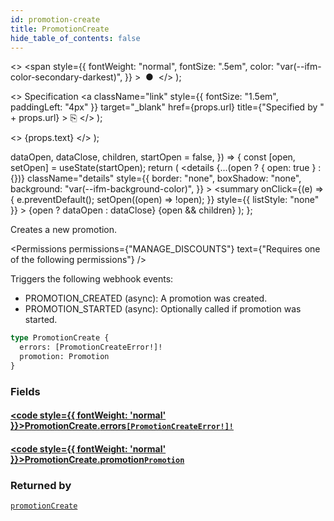 ```yaml
---
id: promotion-create
title: PromotionCreate
hide_table_of_contents: false
---
```


  <>
    <span
      style={{
        fontWeight: "normal",
        fontSize: ".5em",
        color: "var(--ifm-color-secondary-darkest)",
      }}
    >
      &nbsp;●&nbsp;
    </span>
  </>
);

  <>
    Specification
    <a
      className="link"
      style={{ fontSize: "1.5em", paddingLeft: "4px" }}
      target="\_blank"
      href={props.url}
      title={"Specified by " + props.url}
    >
      ⎘
    </a>
  </>
);

  <>
    <span className={props.class}>{props.text}</span>
  </>
);


  dataOpen,
  dataClose,
  children,
  startOpen = false,
}) => {
  const [open, setOpen] = useState(startOpen);
  return (
    <details
      {...(open ? { open: true } : {})}
      className="details"
      style={{
        border: "none",
        boxShadow: "none",
        background: "var(--ifm-background-color)",
      }}
    >
      <summary
        onClick={(e) => {
          e.preventDefault();
          setOpen((open) => !open);
        }}
        style={{ listStyle: "none" }}
      >
        {open ? dataOpen : dataClose}
      </summary>
      {open && children}
    </details>
  );
};

Creates a new promotion.

<Badge text="Added in Saleor 3.17" class="secondary margin-bottom--sm" />

<FeaturePreview />

<Permissions
  permissions={"MANAGE_DISCOUNTS"}
  text={"Requires one of the following permissions"}
/>

Triggers the following webhook events:

- PROMOTION_CREATED (async): A promotion was created.
- PROMOTION_STARTED (async): Optionally called if promotion was started.

```graphql
type PromotionCreate {
  errors: [PromotionCreateError!]!
  promotion: Promotion
}
```

### Fields

#### [<code style={{ fontWeight: 'normal' }}>PromotionCreate.<b>errors</b></code>](#)<Bullet />[`[PromotionCreateError!]!`](../../../api-reference/miscellaneous/objects/promotion-create-error) <Badge class="badge badge--secondary" text="non-null"/> <Badge class="badge badge--secondary" text="object"/>

>

#### [<code style={{ fontWeight: 'normal' }}>PromotionCreate.<b>promotion</b></code>](#)<Bullet />[`Promotion`](../../../api-reference/discounts/objects/promotion) <Badge class="badge badge--secondary" text="object"/>

>

### Returned by

[`promotionCreate`](../../../api-reference/discounts/mutations/promotion-create) <Badge class="badge badge--secondary" text="mutation"/>


